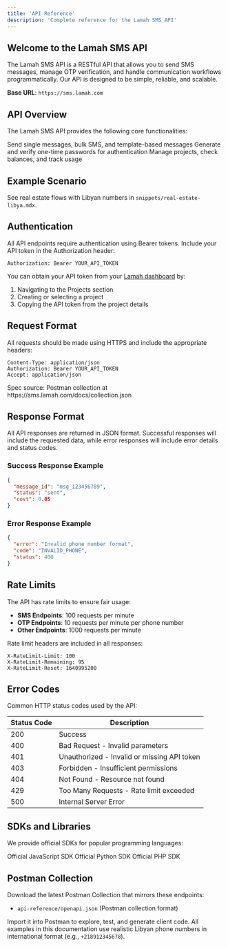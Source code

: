 ```yaml
---
title: 'API Reference'
description: 'Complete reference for the Lamah SMS API'
---
```


## Welcome to the Lamah SMS API

The Lamah SMS API is a RESTful API that allows you to send SMS messages, manage OTP verification, and handle communication workflows programmatically. Our API is designed to be simple, reliable, and scalable.

**Base URL**: `https://sms.lamah.com`

## API Overview

The Lamah SMS API provides the following core functionalities:

<CardGroup cols={2}>
  <Card
    title="SMS Messaging"
    icon="message"
    href="/api-reference/sms/send-message"
  >
    Send single messages, bulk SMS, and template-based messages
  </Card>
  <Card
    title="OTP Services"
    icon="shield-check"
    href="/api-reference/otp/initiate"
  >
    Generate and verify one-time passwords for authentication
  </Card>
  <Card
    title="Project Management"
    icon="folder"
    href="/api-reference/project/details"
  >
    Manage projects, check balances, and track usage
  </Card>
  
</CardGroup>

## Example Scenario

See real estate flows with Libyan numbers in `snippets/real-estate-libya.mdx`.

## Authentication

All API endpoints require authentication using Bearer tokens. Include your API token in the Authorization header:

```http
Authorization: Bearer YOUR_API_TOKEN
```

You can obtain your API token from your [Lamah dashboard](https://sms.lamah.com) by:
1. Navigating to the Projects section
2. Creating or selecting a project
3. Copying the API token from the project details

## Request Format

All requests should be made using HTTPS and include the appropriate headers:

```http
Content-Type: application/json
Authorization: Bearer YOUR_API_TOKEN
Accept: application/json
```

<Note>
  Spec source: Postman collection at https://sms.lamah.com/docs/collection.json
</Note>

## Response Format

All API responses are returned in JSON format. Successful responses will include the requested data, while error responses will include error details and status codes.

### Success Response Example
```json
{
  "message_id": "msg_123456789",
  "status": "sent",
  "cost": 0.05
}
```

### Error Response Example
```json
{
  "error": "Invalid phone number format",
  "code": "INVALID_PHONE",
  "status": 400
}
```

## Rate Limits

The API has rate limits to ensure fair usage:
- **SMS Endpoints**: 100 requests per minute
- **OTP Endpoints**: 10 requests per minute per phone number
- **Other Endpoints**: 1000 requests per minute

Rate limit headers are included in all responses:
```http
X-RateLimit-Limit: 100
X-RateLimit-Remaining: 95
X-RateLimit-Reset: 1640995200
```

## Error Codes

Common HTTP status codes used by the API:

| Status Code | Description |
|-------------|-------------|
| 200 | Success |
| 400 | Bad Request - Invalid parameters |
| 401 | Unauthorized - Invalid or missing API token |
| 403 | Forbidden - Insufficient permissions |
| 404 | Not Found - Resource not found |
| 429 | Too Many Requests - Rate limit exceeded |
| 500 | Internal Server Error |

## SDKs and Libraries

We provide official SDKs for popular programming languages:

<CardGroup cols={3}>
  <Card
    title="JavaScript/Node.js"
    icon="js"
    href="https://github.com/lamah-co/lamah-js"
  >
    Official JavaScript SDK
  </Card>
  <Card
    title="Python"
    icon="python"
    href="https://github.com/lamah-co/lamah-python"
  >
    Official Python SDK
  </Card>
  <Card
    title="PHP"
    icon="php"
    href="https://github.com/lamah-co/lamah-php"
  >
    Official PHP SDK
  </Card>
</CardGroup>

## Postman Collection

Download the latest Postman Collection that mirrors these endpoints:

- `api-reference/openapi.json` (Postman collection format)

Import it into Postman to explore, test, and generate client code. All examples in this documentation use realistic Libyan phone numbers in international format (e.g., `+218912345678`).
